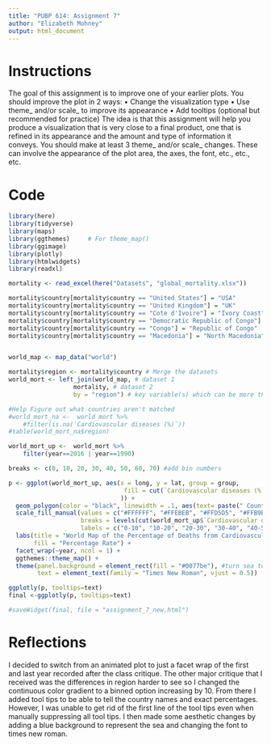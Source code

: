 ---
title: "PUBP 614: Assignment 7"
author: "Elizabeth Mohney"
output: html_document
---

# Instructions
The goal of this assignment is to improve one of your earlier plots. You should improve the plot in
2 ways:
  • Change the visualization type
  • Use theme_ and/or scale_ to improve its appearance
  • Add tooltips (optional but recommended for practice)
The idea is that this assignment will help you produce a visualization that is very close to a final
product, one that is refined in its appearance and the amount and type of information it conveys.
You should make at least 3 theme_ and/or scale_ changes. These can involve the appearance of the
plot area, the axes, the font, etc., etc., etc.

# Code 
```{r warning=FALSE, include=FALSE}
library(here)
library(tidyverse)
library(maps)
library(ggthemes)     # For theme_map()
library(ggimage)
library(plotly)
library(htmlwidgets)
library(readxl)
```


```{r}
mortality <- read_excel(here("Datasets", "global_mortality.xlsx"))

mortality$country[mortality$country == "United States"] = "USA"
mortality$country[mortality$country == "United Kingdom"] = "UK"
mortality$country[mortality$country == "Cote d'Ivoire"] = "Ivory Coast"
mortality$country[mortality$country == "Democratic Republic of Congo"] = "Democratic Republic of the Congo"
mortality$country[mortality$country == "Congo"] = "Republic of Congo"
mortality$country[mortality$country == "Macedonia"] = "North Macedonia" #match names to datasets


world_map <- map_data("world") 
```


```{r}
mortality$region <- mortality$country # Merge the datasets
world_mort <- left_join(world_map, # dataset 1
                  mortality, # dataset 2
                  by = "region") # key variable(s) which can be more then one
```

```{r}
#Help Figure out what countries aren't matched
#world_mort_na <-  world_mort %>%
    #filter(is.na(`Cardiovascular diseases (%)`))
#table(world_mort_na$region)
```

```{r}
world_mort_up <-  world_mort %>%
    filter(year==2016 | year==1990)
```

```{r}

breaks <- c(0, 10, 20, 30, 40, 50, 60, 70) #add bin numbers

p <- ggplot(world_mort_up, aes(x = long, y = lat, group = group,
                                fill = cut(`Cardiovascular diseases (%)`, breaks = breaks)
                               )) +
  geom_polygon(color = "black", linewidth = .1, aes(text= paste(" Country Name:", country,"\n Percentage of Deaths:", `Cardiovascular diseases (%)`, "%" ))) +
  scale_fill_manual(values = c("#FFFFFF", "#FFEBEB", "#FFD5D5", "#FFB9B9", "#FF9D9D", "#FF8181", "#FF0000"),#add colors for bins 
                    breaks = levels(cut(world_mort_up$`Cardiovascular diseases (%)`, breaks = breaks)), 
                    labels = c("0-10", "10-20", "20-30", "30-40", "40-50", "50-60", "60-70")) +
  labs(title = "World Map of the Percentage of Deaths from Cardiovascular Disease By Country in 1990 and 2016",
       fill = "Percentage Rate") +
  facet_wrap(~year, ncol = 1) +
  ggthemes::theme_map() +
  theme(panel.background = element_rect(fill = "#0077be"), #turn sea to be blue to better understnad color 
        text = element_text(family = "Times New Roman", vjust = 0.5))

ggplotly(p, tooltips=text)
final <-ggplotly(p, tooltips=text)

#saveWidget(final, file = "assignment_7_new.html")
```

# Reflections
  I decided to switch from an animated plot to just a facet wrap of the first and last year recorded after the class critique. The other major critique that I received was the differences in region harder to see so I changed the continuous color gradient to a binned option increasing by 10. From there I added tool tips to be able to tell the country names and exact percentages. However, I was unable to get rid of the first line of the tool tips even when manually suppressing all tool tips. I then made some aesthetic changes by adding a blue background to represent the sea and changing the font to times new roman. 